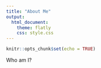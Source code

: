 ```yaml
---
title: "About Me"
output: 
  html_document:
    theme: flatly
    css: style.css
---
```


```r
knitr::opts_chunk$set(echo = TRUE)
```

Who am I?
